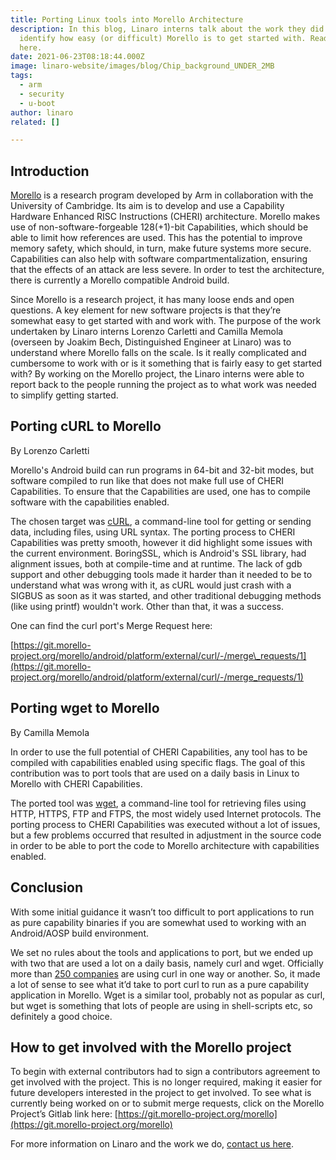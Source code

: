 ```yaml
---
title: Porting Linux tools into Morello Architecture
description: In this blog, Linaro interns talk about the work they did to help
  identify how easy (or difficult) Morello is to get started with. Read more
  here.
date: 2021-06-23T08:18:44.000Z
image: linaro-website/images/blog/Chip_background_UNDER_2MB
tags:
  - arm
  - security
  - u-boot
author: linaro
related: []

---
```


## Introduction

[Morello](https://www.arm.com/architecture/cpu/morello) is a research program developed by Arm in collaboration with the University of Cambridge. Its aim is to develop and use a Capability Hardware Enhanced RISC Instructions (CHERI) architecture. Morello makes use of non-software-forgeable 128(+1)-bit Capabilities, which should be able to limit how references are used. This has the potential to improve memory safety, which should, in turn, make future systems more secure. Capabilities can also help with software compartmentalization, ensuring that the effects of an attack are less severe. In order to test the architecture, there is currently a Morello compatible Android build.

Since Morello is a research project, it has many loose ends and open questions. A key element for new software projects is that they’re somewhat easy to get started with and work with. The purpose of the work undertaken by Linaro interns Lorenzo Carletti and Camilla Memola (overseen by Joakim Bech, Distinguished Engineer at Linaro) was to understand where Morello falls on the scale. Is it really complicated and cumbersome to work with or is it something that is fairly easy to get started with? By working on the Morello project, the Linaro interns were able to report back to the people running the project as to what work was needed to simplify getting started.

## Porting cURL to Morello

By Lorenzo Carletti

Morello's Android build can run programs in 64-bit and 32-bit modes, but software compiled to run like that does not make full use of CHERI Capabilities. To ensure that the Capabilities are used, one has to compile software with the capabilities enabled.

The chosen target was [cURL](https://curl.se/), a command-line tool for getting or sending data, including files, using URL syntax. The porting process to CHERI Capabilities was pretty smooth, however it did highlight some issues with the current environment. BoringSSL, which is Android's SSL library, had alignment issues, both at compile-time and at runtime. The lack of gdb support and other debugging tools made it harder than it needed to be to understand what was wrong with it, as cURL would just crash with a SIGBUS as soon as it was started, and other traditional debugging methods (like using printf) wouldn't work. Other than that, it was a success.

One can find the curl port's Merge Request here:

[https://git.morello-project.org/morello/android/platform/external/curl/-/merge\_requests/1](https://git.morello-project.org/morello/android/platform/external/curl/-/merge_requests/1)

## [](https://git.morello-project.org/morello/android/platform/external/curl/-/merge_requests/1)Porting wget to Morello

By Camilla Memola

In order to use the full potential of CHERI Capabilities, any tool has to be compiled with
capabilities enabled using specific flags. The goal of this contribution was to port tools that are used on a daily basis in Linux to Morello with CHERI Capabilities.

The ported tool was [wget](https://www.gnu.org/software/wget/), a command-line tool for retrieving files using HTTP, HTTPS, FTP and FTPS, the most widely used Internet protocols. The porting process to CHERI Capabilities was executed without a lot of issues, but a few problems occurred that resulted in adjustment in the source code in order to be able to port the code to Morello architecture with capabilities enabled.

## Conclusion

With some initial guidance it wasn’t too difficult to port applications to run as pure capability binaries if you are somewhat used to working with an Android/AOSP build environment.

We set no rules about the tools and applications to port, but we ended up with two that are used a lot on a daily basis, namely curl and wget. Officially more than [250 companies](https://curl.se/docs/companies.html) are using curl in one way or another. So, it made a lot of sense to see what it’d take to port curl to run as a pure capability application in Morello. Wget is a similar tool, probably not as popular as curl, but wget is something that lots of people are using in shell-scripts etc, so definitely a good choice.

## How to get involved with the Morello project

To begin with external contributors had to sign a contributors agreement to get involved with the project. This is no longer required, making it easier for future developers interested in the project to get involved. To see what is currently being worked on or to submit merge requests, click on the Morello Project’s Gitlab link here: [https://git.morello-project.org/morello](https://git.morello-project.org/morello)

For more information on Linaro and the work we do, [contact us here](https://www.linaro.org/contact/).
